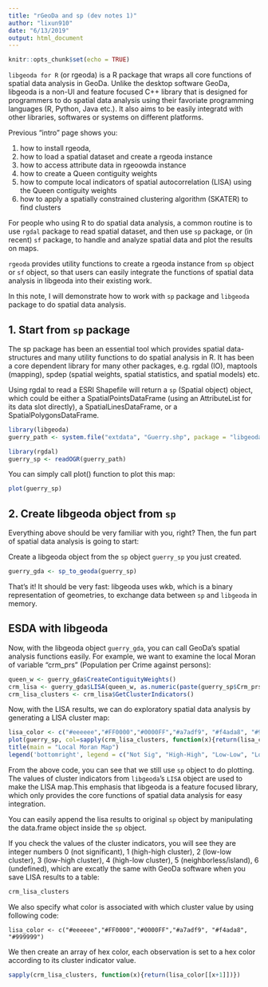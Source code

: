 ```yaml
---
title: "rGeoDa and sp (dev notes 1)"
author: "lixun910"
date: "6/13/2019"
output: html_document
---
```


```r
knitr::opts_chunk$set(echo = TRUE)
```

`libgeoda for R` (or rgeoda) is a R package that wraps all core functions of spatial data analysis in GeoDa. Unlike the desktop software GeoDa, libgeoda is a non-UI and feature focused C++ library that is designed for programmers to do spatial data analysis using their favoriate programming languages (R, Python, Java etc.). It also aims to be easily integratd with other libraries, softwares or systems on different platforms. 

Previous "intro" page shows you: 

1. how to install rgeoda, 
2. how to load a spatial dataset and create a rgeoda instance
3. how to access attribute data in rgeoowda instance
4. how to create a Queen contiguity weights
5. how to compute local indicators of spatial autocorrelation (LISA) using the Queen contiguity weights
6. how to apply a spatially constrained clustering algorithm (SKATER) to find clusters

For people who using R to do spatial data analysis, a common routine is to use `rgdal` package to read spatial dataset, and then use `sp` package, or (in recent) `sf` package, to handle and analyze spatial data and plot the results on maps.

`rgeoda` provides utility functions to create a rgeoda instance from `sp` object or `sf` object, so that users can easily integrate the functions of spatial data analysis in libgeoda into their existing work.

In this note, I will demonstrate how to work with `sp` package and `libgeoda` package to do spatial data analysis.

## 1. Start from `sp` package

The sp package has been an essential tool which provides spatial data-structures and many utility functions to do spatial analysis in R. It has been a core dependent library for many other packages, e.g. rgdal (IO), maptools (mapping), spdep (spatial weights, spatial statistics, and spatial models) etc. 

Using rgdal to read a ESRI Shapefile will return a `sp` (Spatial object) object, which could be either a SpatialPointsDataFrame (using an AttributeList for its data slot directly), a SpatialLinesDataFrame, or a SpatialPolygonsDataFrame.

```r
library(libgeoda)
guerry_path <- system.file("extdata", "Guerry.shp", package = "libgeoda")

library(rgdal)
guerry_sp <- readOGR(guerry_path)
```

You can simply call plot() function to plot this map:

```r
plot(guerry_sp)
```

## 2. Create libgeoda object from `sp`

Everything above should be very familiar with you, right? Then, the fun part of spatial data analysis is going to start:

Create a libgeoda object from the `sp` object `guerry_sp` you just created.
```r
guerry_gda <- sp_to_geoda(guerry_sp)
```

That's it! It should be very fast: libgeoda uses wkb, which is a binary representation of geometries, to exchange data between `sp` and `libgeoda` in memory. 

## ESDA with libgeoda

Now, with the libgeoda object `guerry_gda`, you can call GeoDa's spatial analysis functions easily. For example, we want to examine the local Moran of variable "crm_prs" (Population per Crime against persons):

```r
queen_w <- guerry_gda$CreateContiguityWeights()
crm_lisa <- guerry_gda$LISA(queen_w, as.numeric(paste(guerry_sp$Crm_prs)))
crm_lisa_clusters <- crm_lisa$GetClusterIndicators()
```

Now, with the LISA results, we can do exploratory spatial data analysis by generating a LISA cluster map:

```r
lisa_color <- c("#eeeeee","#FF0000","#0000FF","#a7adf9", "#f4ada8", "#999999")
plot(guerry_sp, col=sapply(crm_lisa_clusters, function(x){return(lisa_color[[x+1]])}))
title(main = "Local Moran Map")
legend('bottomright', legend = c("Not Sig", "High-High", "Low-Low", "Low-High","High-Low"), fill = lisa_color)
```
From the above code, you can see that we still use `sp` object to do plotting. The values of cluster indicators from `libgeoda`'s `LISA` object are used to make the LISA map.This emphasis that libgeoda is a feature focused library, which only provides the core functions of spatial data analysis for easy integration.

You can easily append the lisa results to original `sp` object by manipulating the data.frame object inside the `sp` object.

If you check the values of the cluster indicators, you will see they are integer numbers 0 (not significant), 1 (high-high cluster), 2 (low-low cluster), 3 (low-high cluster), 4 (high-low cluster), 5 (neighborless/island), 6 (undefined), which are excatly the same with GeoDa software when you save LISA results to a table:

```r
crm_lisa_clusters
```

We also specify what color is associated with which cluster value by using following code:
```
lisa_color <- c("#eeeeee","#FF0000","#0000FF","#a7adf9", "#f4ada8", "#999999")
```
We then create an array of hex color, each observation is set to a hex color according to its cluster indicator value.
```r
sapply(crm_lisa_clusters, function(x){return(lisa_color[[x+1]])})
```

